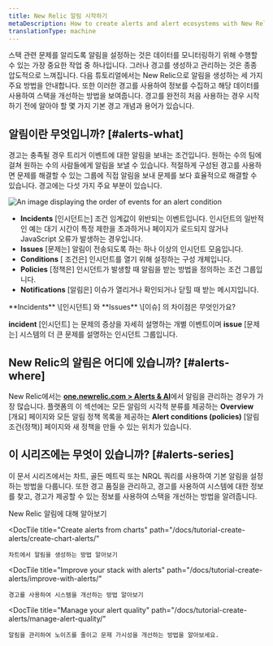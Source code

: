 ```yaml
---
title: New Relic 알림 시작하기
metaDescription: How to create alerts and alert ecosystems with New Relic
translationType: machine
---
```




스택 관련 문제를 알리도록 알림을 설정하는 것은 데이터를 모니터링하기 위해 수행할 수 있는 가장 중요한 작업 중 하나입니다. 그러나 경고를 생성하고 관리하는 것은 종종 압도적으로 느껴집니다. 다음 튜토리얼에서는 New Relic으로 알림을 생성하는 세 가지 주요 방법을 안내합니다. 또한 이러한 경고를 사용하여 정보를 수집하고 해당 데이터를 사용하여 스택을 개선하는 방법을 보여줍니다. 경고를 완전히 처음 사용하는 경우 시작하기 전에 알아야 할 몇 가지 기본 경고 개념과 용어가 있습니다.

## 알림이란 무엇입니까? [#alerts-what]

경고는 충족될 경우 트리거 이벤트에 대한 알림을 보내는 조건입니다. 원하는 수의 팀에 걸쳐 원하는 수의 사람들에게 알림을 보낼 수 있습니다. 적절하게 구성된 경고를 사용하면 문제를 해결할 수 있는 그룹에 직접 알림을 보내 문제를 보다 효율적으로 해결할 수 있습니다. 경고에는 다섯 가지 주요 부분이 있습니다.

<img
  title="Alert flow"
  alt="An image displaying the order of events for an alert condition"
  src={alertsFlow}
/>

* **Incidents** \[인시던트는] 조건 임계값이 위반되는 이벤트입니다. 인시던트의 일반적인 예는 대기 시간이 특정 제한을 초과하거나 페이지가 로드되지 않거나 JavaScript 오류가 발생하는 경우입니다.
* **Issues** \[문제는] 알림이 전송되도록 하는 하나 이상의 인시던트 모음입니다.
* **Conditions** \[ 조건은] 인시던트를 열기 위해 설정하는 구성 개체입니다.
* **Policies** \[정책은] 인시던트가 발생할 때 알림을 받는 방법을 정의하는 조건 그룹입니다.
* **Notifications** \[알림은] 이슈가 열리거나 확인되거나 닫힐 때 받는 메시지입니다.

<Callout variant="tip">
  **Incidents** \[인시던트] 와 **Issues** \[이슈] 의 차이점은 무엇인가요?

  **incident** \[인시던트] 는 문제의 증상을 자세히 설명하는 개별 이벤트이며 **issue** \[문제는] 시스템의 더 큰 문제를 설명하는 인시던트 그룹입니다.
</Callout>

## New Relic의 알림은 어디에 있습니까? [#alerts-where]

New Relic에서는 [**one.newrelic.com > Alerts & AI**](https://one.newrelic.com/alerts-ai)에서 알림을 관리하는 경우가 가장 많습니다. 플랫폼의 이 섹션에는 모든 알림의 시각적 분류를 제공하는 **Overview** \[개요] 페이지와 모든 알림 정책 목록을 제공하는 **Alert conditions (policies)** \[알림 조건(정책)] 페이지와 새 정책을 만들 수 있는 위치가 있습니다.

## 이 시리즈에는 무엇이 있습니까? [#alerts-series]

이 문서 시리즈에서는 차트, 골든 메트릭 또는 NRQL 쿼리를 사용하여 기본 알림을 설정하는 방법을 다룹니다. 또한 경고 품질을 관리하고, 경고를 사용하여 시스템에 대한 정보를 찾고, 경고가 제공할 수 있는 정보를 사용하여 스택을 개선하는 방법을 알려줍니다.

<DocTiles>
  <DocTile
    title="Getting started with New Relic alerts"
    path="/docs/tutorial-create-alerts/create-new-relic-alerts/"
    label={{text: "You are here", color: "orange"}}
  >
    New Relic 알림에 대해 알아보기
  </DocTile>

  <DocTile
    title="Create alerts from charts"
    path="/docs/tutorial-create-alerts/create-chart-alerts/"
  >
    차트에서 알림을 생성하는 방법 알아보기
  </DocTile>

  <DocTile
    title="Improve your stack with alerts"
    path="/docs/tutorial-create-alerts/improve-with-alerts/"
  >
    경고를 사용하여 시스템을 개선하는 방법 알아보기
  </DocTile>

  <DocTile
    title="Manage your alert quality"
    path="/docs/tutorial-create-alerts/manage-alert-quality/"
  >
    알림을 관리하여 노이즈를 줄이고 문제 가시성을 개선하는 방법을 알아보세요.
  </DocTile>
</DocTiles>